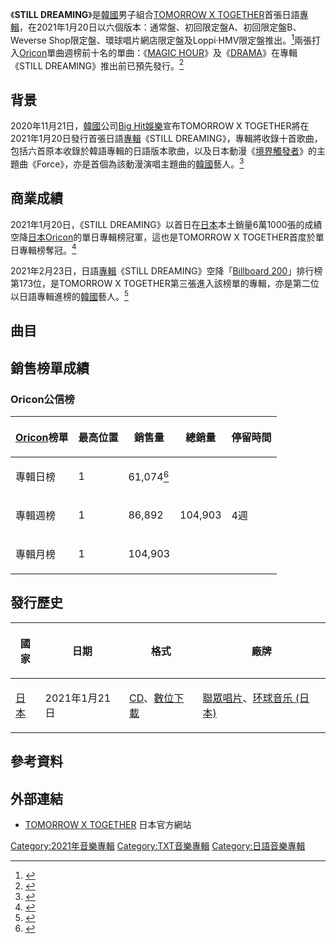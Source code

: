 {{Infobox album <!-- See Wikipedia:WikiProject Albums -->
| Name        = STILL DREAMING
| Type        = 專輯
| Artist      = [[TXT_(組合)|TOMORROW X TOGETHER]]
| Cover       = Still Dreaming.jpg
| Border      = 
| Caption     = 通常盤封面
| Released    = {{Start date|2021|1|20}}
| Recorded    = 2020年
| Genre       = [[日語流行音樂|日語流行音樂]]
| Length      = 31:15
| Producer    = Slow Rabbit
| Label       = [[聯眾唱片|聯眾唱片]]、[[环球音乐_(日本)|环球音乐 (日本)]]
| Language    = [[日語|日語]]
|Chronology    = [[TXT_(組合)|TOMORROW X TOGETHER]]
|Last album   = [[minisode_1:_Blue_Hour|minisode 1: Blue Hour]]<br>（2020年）
|This album   = '''STILL DREAMING'''<br>（2021年）
|Next album   = [[The_Chaos_Chapter:_FREEZE|The Chaos Chapter: FREEZE]]<br>（2021年）
| Misc        = {{singles
  | Promo          = yes
  | Name           = STILL DREAMING
  | Type           = studio
  | Single 1       = 《[[MAGIC_HOUR|MAGIC HOUR]]》
  | Single 1 date  = {{Start date|2020|1|15}}
  | Single 2       = 《[[DRAMA_(TXT單曲)|DRAMA]]》
  | Single 2 date  = {{Start date|2020|8|19}}
  }}
}}

《'''STILL DREAMING'''》是[[韓國|韓國]]男子組合[[TXT_(組合)|TOMORROW X TOGETHER]]首張日語[[專輯|專輯]]，在2021年1月20日以六個版本：通常盤、初回限定盤A、初回限定盤B、Weverse Shop限定盤、環球唱片網店限定盤及Loppi·HMV限定盤推出。<ref>{{cite web|url=https://tower.jp/article/feature_item/2020/11/23/0101|script-title=ja:TOMORROW X TOGETHER｜日本1stアルバム『STILL DREAMING』が2021年1月20日発売！｜今なら初回限定盤A＆Bはオンライン限定10％オフ｜先着タワレコ特典クリアファイル(形態別絵柄)付き|date=|work=|accessdate=2020-11-23|language=ja|archive-date=2020-11-23|archive-url=https://web.archive.org/web/20201123032139/https://tower.jp/article/feature_item/2020/11/23/0101|dead-url=no}}</ref>兩張打入[[Oricon|Oricon]]單曲週榜前十名的單曲：《[[MAGIC_HOUR|MAGIC HOUR]]》及《[[DRAMA_(TXT單曲)|DRAMA]]》在專輯《STILL DREAMING》推出前已預先發行。<ref>{{cite web|url=https://www.kpopmonster.jp/?p=65436|script-title=ja:TXT、日本１stアルバム『STILL DREAMING』を来年１月に発売決定！ グローバルな人気がとまらない・・幻想的な最新アーティスト写真も公開|date=|work=|accessdate=2020-11-24|language=ja|archive-date=2020-11-24|archive-url=https://web.archive.org/web/20201124120025/https://www.kpopmonster.jp/?p=65436|dead-url=no}}</ref>

==背景==
2020年11月21日，[[韓國|韓國]]公司[[Big_Hit娛樂|Big Hit娛樂]]宣布TOMORROW X TOGETHER將在2021年1月20日發行首張日語[[專輯|專輯]]《STILL DREAMING》，專輯將收錄十首歌曲，包括六首原本收錄於韓語專輯的日語版本歌曲，以及日本動漫《[[境界觸發者|境界觸發者]]》的主題曲《Force》，亦是首個為該動漫演唱主題曲的[[韓國|韓國]]藝人。<ref>{{Cite web|url=https://www.barks.jp/news/?id=1000192928|script-title=ja:TXT、ミセス大森元貴提供の新曲「Force」が『ワールドトリガー』主題歌に|accessdate=2020-11-27|work=|language=ja|archive-date=2021-01-24|archive-url=https://web.archive.org/web/20210124200021/https://www.barks.jp/news/?id=1000192928|dead-url=no}}</ref>

== 商業成績 ==
2021年1月20日，《STILL DREAMING》以首日在[[日本|日本]]本土銷量6萬1000張的成績空降[[日本|日本]][[Oricon|Oricon]]的單日專輯榜冠軍，這也是TOMORROW X TOGETHER首度於單日專輯榜奪冠。<ref>{{Cite web|url=https://www.soompi.com/article/1449788wpp/txt-scores-no-1-on-oricons-daily-album-chart-exos-baekhyun-grabs-no-2|title=TXT Scores No. 1 On Oricon’s Daily Album Chart + EXO’s Baekhyun Grabs No. 2|accessdate=2021-01-21|work=|language=en|archive-date=2021-12-13|archive-url=https://web.archive.org/web/20211213201706/https://www.soompi.com/article/1449788wpp/txt-scores-no-1-on-oricons-daily-album-chart-exos-baekhyun-grabs-no-2|dead-url=no}}</ref>

2021年2月23日，日語[[專輯|專輯]]《STILL DREAMING》空降「[[公告牌二百强专辑榜|Billboard 200]]」排行榜第173位，是TOMORROW X TOGETHER第三張進入該榜單的專輯，亦是第二位以日語專輯進榜的[[韓國|韓國]]藝人。<ref>{{Cite web|url=https://www.soompi.com/article/1455803wpp/txts-japanese-album-still-dreaming-debuts-on-billboard-200|title=TXT’s Japanese Album “Still Dreaming” Debuts On Billboard 200|accessdate=2021-02-23|work=|language=en|archive-date=2021-02-23|archive-url=https://web.archive.org/web/20210223033511/https://www.soompi.com/article/1455803wpp/txts-japanese-album-still-dreaming-debuts-on-billboard-200|dead-url=no}}</ref>

==曲目==
{{tracklist
| total_length    = 31:15
| headline        = 所有版本

| extra_column = 韓語版本

| title1 = Intro : DREAMING
| length1 = 1:14
| writer1 = Revin<br>Slow Rabbit
| producer1 = Revin

| title2 = Force
| length2 = 4:01
| writer2 = [[Mrs._GREEN_APPLE|大森元貴]]
| producer2 = 大森元貴

| title3 = {{lang|ja|5時53分の空で見つけた君と僕}} (Blue Hour)
| note3 = 日語版
| length3 = 3:29
| writer3 = Slow Rabbit<br>Kyler Niko<br>Lil 27 Club<br>[[房時爀|"hitman" Bang]]
| producer3 = Slow Rabbit

| title4 = {{lang|ja|9と4分の3番線で君を待つ}} (Run Away) 
| note4 = 日語版
| length4 = 3:32
| writer4 = Slow Rabbit<br>Supreme Boi<br>Melanie Fontana<br>Michel "Lindgren" Schulz<br>Andreas Carlsson<br>[[房時赫|HITMAN BANG]]<br>Pauline Skott<br>Peter St James
| producer4 = Slow Rabbit
| extra4 = 

| title5 = {{lang|ja|ある日、頭からツノが生えた}} (CROWN)
| note5 = 日語版
| length5 = 3:50
| writer5 = Slow Rabbit<br>{{link-ja|川合大介|KM-MARKIT|KM-MARKIT}}
| producer5 = Slow Rabbit<br>{{link-ja|川合大介|KM-MARKIT|KM-MARKIT}}
| extra5 = 

| title6 = Angel Or Devil
| note6 = 日語版
| length6 = 3:52
| writer6 = Pdogg<br>Supreme Boi<br>Slow Rabbit<br>Melanie Fontana<br>Michel "Lindgren" Schulz<br>HITMAN BANG<br>Peter Ibsen<br>Naitumela Masuku
| producer6 = PDOGG<br>Slow Rabbit
| extra6 = 

| title7 = Drama
| note7 = 日語版
| length7 = 3:29
| writer7 = Supreme Boi, Jake Torry<br>Noah Conrad, Roland "Rollo" Spreckley, {{link-ja|川合大介|KM-MARKIT|KM-MARKIT}}
| producer7 = Slow Rabbit
| extra7 = 

| title8 = {{lang|ja|永遠に光れ}}（Everlasting Shine）
| note8 = 
| length8 = 3:14
| writer8 = Slow Rabbit<br>UTA<br>Yohei
| producer8 = UTA<br>Yohei
| extra8 = 

| title9 = Can't You See Me? ({{lang|ja|世界が燃えてしまった夜、僕たちは...}}) 
| note9 = 日語版
| length9 = 3:21
| writer9 = Slow Rabbit<br>[[房時爀|"hitman" Bang]]<br>Supreme Boi<br>Melanie Joy Fontana<br>Michel "Lindgren" Schulz<br>Eric Zayne<br>Naz Tokio
| producer9 = PDOGG<br>Slow Rabbit
| extra9 = 

| title10 = Outro : STILL
| note10 = 
| length10 = 1:13
| writer10 = EL CAPITXN<br>Summergol
| producer10 = EL CAPITXN
}}

==銷售榜單成績==
===Oricon公信榜===
{| class="wikitable" style="width:500px;text-align:center" 
|-
! [[Oricon|Oricon]]榜單
! 最高位置
! 銷售量
! 總銷量
! 停留時間
|-
|align="left"|專輯日榜
|  1
| 61,074<ref>{{cite web|url=https://www.oricon.co.jp/rank/ja/d/2021-01-19/|script-title=ja:デイリー　アルバムランキング|accessdate=2020-01-19|work=|language=ja|archive-date=2021-01-20|archive-url=https://web.archive.org/web/20210120093249/https://www.oricon.co.jp/rank/ja/d/2021-01-19/|dead-url=no}}</ref>
| rowspan="3"| 104,903
| rowspan="3"| 4週
|-
|align="left"|專輯週榜
| 1
| 86,892
|-
|align="left"|專輯月榜
| 1
| 104,903
|}

==發行歷史==
{| class="wikitable plainrowheaders"
|-
! scope="col"| 國家 !! 日期 !! 格式 !! 廠牌
|-
! scope="row" rowspan="1"| [[日本|日本]]
| 2021年1月21日
| [[CD|CD]]、[[數位音樂下載|數位下載]]
| [[聯眾唱片|聯眾唱片]]、[[环球音乐_(日本)|环球音乐 (日本)]]
|}

==參考資料==
{{reflist}}

==外部連結==
* [https://txt-official.jp/ TOMORROW X TOGETHER] {{Wayback|url=https://txt-official.jp/ |date=20200819185138 }} 日本官方網站{{ja}}

{{TXT}}
{{Oricon專輯週榜冠軍 (2021年)|2021年2月1日}}
{{Oricon專輯合算週榜冠軍 (2021年)|2021年2月1日}}
{{Billboard JAPAN Hot Albums 週榜冠軍 (2021年)|2021年2月1日}}
{{Billboard JAPAN Top Albums Sales 週榜冠軍 (2021年)|2021年2月1日}}
[[Category:2021年音樂專輯|Category:2021年音樂專輯]]
[[Category:TXT音樂專輯|Category:TXT音樂專輯]]
[[Category:日語音樂專輯|Category:日語音樂專輯]]